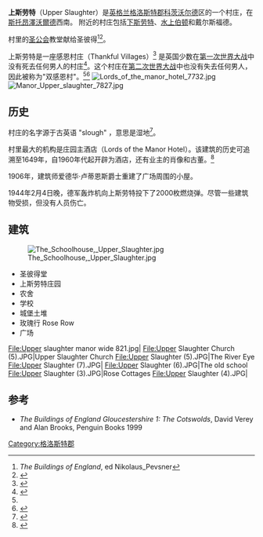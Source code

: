 {{Infobox UK place
|country= England
|region= South West England
|official_name= Upper Slaughter
|static_image= File:Upper Slaughter Fjord.jpg
|static_image_caption= Upper Slaughter
|civil_parish= Upper Slaughter
|shire_district= 科茨沃尔德
|shire_county= [[格洛斯特郡|格洛斯特郡]]
|os_grid_reference= SP154231
|coordinates = {{coord|51.906|-1.777|display=inline,title}}
|label_position=left
|population= 177
|population_ref=(2011)<ref>{{cite web|url=https://neighbourhood.statistics.gov.uk/dissemination/LeadKeyFigures.do?a=7&b=11129997&c=GL54+2JL&d=16&e=62&g=6427136&i=1001x1003x1032x1004&m=0&r=0&s=1427311781391&enc=1|title=Parish population 2015|accessdate=25 March 2015|archive-date=2015-04-02|archive-url=https://web.archive.org/web/20150402143431/https://neighbourhood.statistics.gov.uk/dissemination/LeadKeyFigures.do?a=7&b=11129997&c=GL54+2JL&d=16&e=62&g=6427136&i=1001x1003x1032x1004&m=0&r=0&s=1427311781391&enc=1|dead-url=no}}</ref>
|dial_code= 01451
|post_town= 切尔滕纳姆 
|postcode_district= GL54
|postcode_area= GL
|constituency_westminster= 科茨沃尔德
}}
'''上斯劳特'''（Upper Slaughter）是[[英格兰|英格兰]][[格洛斯特郡|格洛斯特郡]][[科茨沃尔德|科茨沃尔德]]区的一个村庄，在[[斯托昂澤沃爾德|斯托昂澤沃爾德]]西南{{convert|4|mi|km}}。
附近的村庄包括[[下斯劳特|下斯劳特]]、[[水上伯顿|水上伯顿]]和戴尔斯福德。

村里的[[圣公会|圣公会]]教堂献给圣彼得<ref>''The Buildings of England'', ed Nikolaus_Pevsner</ref><ref>{{cite book |last=Elrington |first=C. R. |authorlink=C. R. Elrington (editor) |title=A History of the County of Gloucester: volume 6 |date=1965 |pages=134–142 |url=http://www.british-history.ac.uk/report.aspx?compid=66437 |access-date=2020-11-26 |archive-date=2014-09-03 |archive-url=https://web.archive.org/web/20140903000709/http://www.british-history.ac.uk/report.aspx?compid=66437 }}</ref>。

上斯劳特是一座感恩村庄（Thankful Villages）<ref>{{cite web |url=http://www.hellfirecorner.co.uk/thankful.htm |title=The thankful villages by Norman Thorpe, Rod Morris and Tom Morgan |publisher=Hellfirecorner.co.uk |date= |accessdate=9 June 2013 |archive-date=2020-11-11 |archive-url=https://web.archive.org/web/20201111225433/http://www.hellfirecorner.co.uk/thankful.htm }}</ref> 是英国少数在[[第一次世界大战|第一次世界大战]]中没有死去任何男人的村庄<ref name=BBC>{{cite news|last=Kelly|first=Jon|title=Thankful villages: The places where everyone came back from the wars|url=https://www.bbc.co.uk/news/magazine-15671943|accessdate=11 November 2011|publisher=BBC News|date=11 November 2011|archive-date=2011-11-11|archive-url=https://web.archive.org/web/20111111131118/http://www.bbc.co.uk/news/magazine-15671943|dead-url=no}}</ref>。这个村庄在[[第二次世界大战|第二次世界大战]]中也没有失去任何男人，因此被称为"双感恩村"。<ref name=BBC/><ref>{{cite web |url=http://www.british-history.ac.uk/report.aspx?compid=66437 |title=Parishes - Upper Slaughter | A History of the County of Gloucester: volume 6 (pp. 134–142) |publisher=British-history.ac.uk |date=4 October 1913 |accessdate=9 June 2013 |archive-date=2014-09-03 |archive-url=https://web.archive.org/web/20140903000709/http://www.british-history.ac.uk/report.aspx?compid=66437 }}</ref>
[[File:Lords_of_the_manor_hotel_7732.jpg|thumb]]
[[File:Manor_Upper_slaughter_7827.jpg|thumb]]

==历史==
村庄的名字源于古英语 "slough" ，意思是湿地<ref>{{Cite web |url=https://www.historic-uk.com/HistoryMagazine/DestinationsUK/The-Cotswolds/ |title=The Cotswolds |accessdate=2020-11-26 |archive-date=2018-11-06 |archive-url=https://web.archive.org/web/20181106225517/https://www.historic-uk.com/HistoryMagazine/DestinationsUK/The-Cotswolds/ |dead-url=no }}</ref>。

村里最大的机构是庄园主酒店（Lords of the Manor Hotel）。该建筑的历史可追溯至1649年，自1960年代起开辟为酒店，还有业主的肖像和古董。<ref>{{Cite web |url=https://www.telegraph.co.uk/travel/destinations/europe/united-kingdom/england/gloucestershire/hotels/cotswolds-lords-of-the-manor-hotel/ |title=The Telegraph |access-date=2020-11-26 |archive-date=2021-03-03 |archive-url=https://web.archive.org/web/20210303001627/https://www.telegraph.co.uk/travel/destinations/europe/united-kingdom/england/gloucestershire/hotels/cotswolds-lords-of-the-manor-hotel/ }}</ref> 

1906年，建筑师爱德华·卢蒂恩斯爵士重建了广场周围的小屋。

1944年2月4日晚，德军轰炸机向上斯劳特投下了2000枚燃烧弹。尽管一些建筑物受损，但没有人员伤亡。

==建筑==
[[File:The_Schoolhouse,_Upper_Slaughter.jpg|thumb]]
* 圣彼得堂
* 上斯劳特庄园
* 农舍
* 学校
* 城堡土堆
* 玫瑰行 Rose Row
* 广场

<gallery>
File:Upper slaughter manor wide 821.jpg|
File:Upper Slaughter Church (5).JPG|Upper Slaughter Church
File:Upper Slaughter (5).JPG|The River Eye
File:Upper Slaughter (7).JPG|
File:Upper Slaughter (6).JPG|The old school
File:Upper Slaughter (3).JPG|Rose Cottages
File:Upper Slaughter (4).JPG|
</gallery>

==参考==
{{Reflist}}
{{refbegin}}
* ''The Buildings of England Gloucestershire 1: The Cotswolds'', David Verey and Alan Brooks, Penguin Books 1999
{{refend}}
[[Category:格洛斯特郡|Category:格洛斯特郡]]